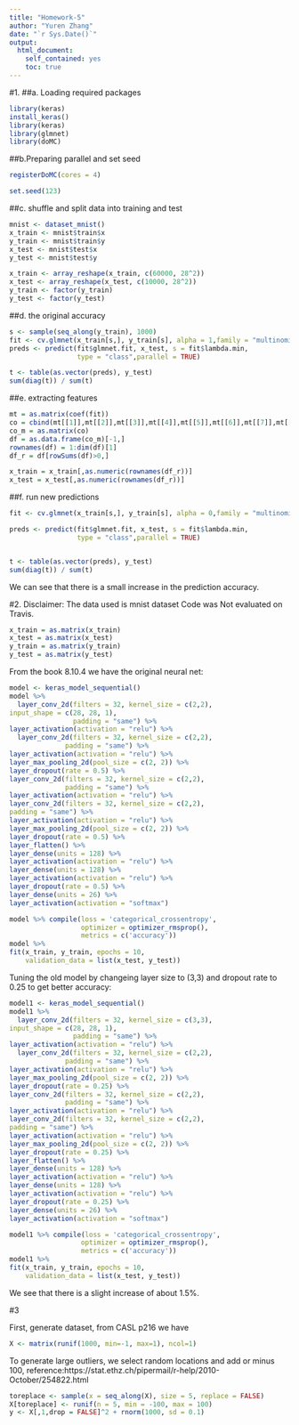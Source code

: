 ```yaml
---
title: "Homework-5"
author: "Yuren Zhang"
date: "`r Sys.Date()`"
output:
  html_document:
    self_contained: yes
    toc: true
---
```

<!--
%\VignetteEngine{knitr::rmarkdown}
%\VignetteIndexEntry{The Lasso Handwritting Recognization}
-->

#1.
##a. Loading required packages
```r
library(keras)
install_keras()
library(keras)
library(glmnet)
library(doMC)
```

##b.Preparing parallel and set seed
```r
registerDoMC(cores = 4)

set.seed(123)
```

##c. shuffle and split data into training and test

```r
mnist <- dataset_mnist()
x_train <- mnist$train$x
y_train <- mnist$train$y
x_test <- mnist$test$x
y_test <- mnist$test$y

x_train <- array_reshape(x_train, c(60000, 28^2))
x_test <- array_reshape(x_test, c(10000, 28^2))
y_train <- factor(y_train)
y_test <- factor(y_test)
```

##d. the original accuracy

```r
s <- sample(seq_along(y_train), 1000)
fit <- cv.glmnet(x_train[s,], y_train[s], alpha = 1,family = "multinomial",parallel = TRUE,nfolds = 5)
preds <- predict(fit$glmnet.fit, x_test, s = fit$lambda.min, 
                 type = "class",parallel = TRUE)

t <- table(as.vector(preds), y_test)
sum(diag(t)) / sum(t)
```

##e. extracting features
```r
mt = as.matrix(coef(fit))
co = cbind(mt[[1]],mt[[2]],mt[[3]],mt[[4]],mt[[5]],mt[[6]],mt[[7]],mt[[8]],mt[[9]],mt[[10]])
co_m = as.matrix(co)
df = as.data.frame(co_m)[-1,]
rownames(df) = 1:dim(df)[1]
df_r = df[rowSums(df)>0,]

x_train = x_train[,as.numeric(rownames(df_r))]
x_test = x_test[,as.numeric(rownames(df_r))]
```

##f. run new predictions

```r
fit <- cv.glmnet(x_train[s,], y_train[s], alpha = 0,family = "multinomial",parallel = TRUE,nfolds = 5)

preds <- predict(fit$glmnet.fit, x_test, s = fit$lambda.min, 
                 type = "class",parallel = TRUE)


t <- table(as.vector(preds), y_test)
sum(diag(t)) / sum(t)
```

We can see that there is a small increase in the prediction accuracy.

#2. 
Disclaimer: The data used is mnist dataset
Code was Not evaluated on Travis. 


```r
x_train = as.matrix(x_train)
x_test = as.matrix(x_test)
y_train = as.matrix(y_train)
y_test = as.matrix(y_test)
```

From the book 8.10.4 we have the original neural net:

```r
model <- keras_model_sequential()
model %>%
  layer_conv_2d(filters = 32, kernel_size = c(2,2),
input_shape = c(28, 28, 1),
                padding = "same") %>%
layer_activation(activation = "relu") %>%
  layer_conv_2d(filters = 32, kernel_size = c(2,2),
              padding = "same") %>%
layer_activation(activation = "relu") %>%
layer_max_pooling_2d(pool_size = c(2, 2)) %>%
layer_dropout(rate = 0.5) %>%
layer_conv_2d(filters = 32, kernel_size = c(2,2),
              padding = "same") %>%
layer_activation(activation = "relu") %>%
layer_conv_2d(filters = 32, kernel_size = c(2,2),
padding = "same") %>%
layer_activation(activation = "relu") %>%
layer_max_pooling_2d(pool_size = c(2, 2)) %>%
layer_dropout(rate = 0.5) %>%
layer_flatten() %>%
layer_dense(units = 128) %>%
layer_activation(activation = "relu") %>%
layer_dense(units = 128) %>%
layer_activation(activation = "relu") %>%
layer_dropout(rate = 0.5) %>%
layer_dense(units = 26) %>%
layer_activation(activation = "softmax")

model %>% compile(loss = 'categorical_crossentropy',
                  optimizer = optimizer_rmsprop(),
                  metrics = c('accuracy'))
model %>%
fit(x_train, y_train, epochs = 10,
    validation_data = list(x_test, y_test))
```

Tuning the old model by changeing layer size to (3,3) and dropout rate to 0.25 to get better accuracy:

```r
model1 <- keras_model_sequential()
model1 %>%
  layer_conv_2d(filters = 32, kernel_size = c(3,3),
input_shape = c(28, 28, 1),
                padding = "same") %>%
layer_activation(activation = "relu") %>%
  layer_conv_2d(filters = 32, kernel_size = c(2,2),
              padding = "same") %>%
layer_activation(activation = "relu") %>%
layer_max_pooling_2d(pool_size = c(2, 2)) %>%
layer_dropout(rate = 0.25) %>%
layer_conv_2d(filters = 32, kernel_size = c(2,2),
              padding = "same") %>%
layer_activation(activation = "relu") %>%
layer_conv_2d(filters = 32, kernel_size = c(2,2),
padding = "same") %>%
layer_activation(activation = "relu") %>%
layer_max_pooling_2d(pool_size = c(2, 2)) %>%
layer_dropout(rate = 0.25) %>%
layer_flatten() %>%
layer_dense(units = 128) %>%
layer_activation(activation = "relu") %>%
layer_dense(units = 128) %>%
layer_activation(activation = "relu") %>%
layer_dropout(rate = 0.25) %>%
layer_dense(units = 26) %>%
layer_activation(activation = "softmax")

model1 %>% compile(loss = 'categorical_crossentropy',
                  optimizer = optimizer_rmsprop(),
                  metrics = c('accuracy'))
model1 %>%
fit(x_train, y_train, epochs = 10,
    validation_data = list(x_test, y_test))
```

We see that there is a slight increase of about 1.5%. 

#3

First, generate dataset, from CASL p216 we have
```r
X <- matrix(runif(1000, min=-1, max=1), ncol=1)
```

To generate large outliers, we select random locations and add or minus 100, reference:https://stat.ethz.ch/pipermail/r-help/2010-October/254822.html

```r
toreplace <- sample(x = seq_along(X), size = 5, replace = FALSE)
X[toreplace] <- runif(n = 5, min = -100, max = 100)
y <- X[,1,drop = FALSE]^2 + rnorm(1000, sd = 0.1)
```




